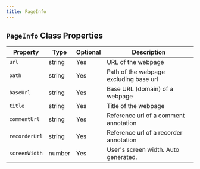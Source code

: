 ```yaml
---
title: PageInfo
---
```



## `PageInfo` Class Properties

| Property | Type | Optional | Description |
|----------|------|----------|-------------|
| `url` | string | Yes | URL of the webpage |
| `path` | string | Yes | Path of the webpage excluding base url |
| `baseUrl` | string | Yes | Base URL (domain) of a webpage |
| `title` | string | Yes | Title of the webpage |
| `commentUrl` | string | Yes | Reference url of a comment annotation |
| `recorderUrl` | string | Yes | Reference url of a recorder annotation |
| `screenWidth` | number | Yes | User's screen width. Auto generated. |
